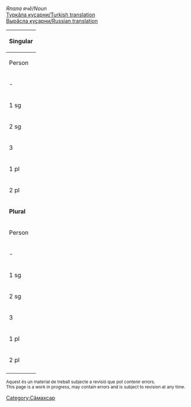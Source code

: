 

''Япала ячӗ''/''Noun''<br/>
[http://ilazki.thinkgeek.co.uk/~spectre/txuvaix/cv-tr/index.php?q=атте Туркӑла куҫарни/Turkish translation]<br/>
[http://samah.chv.su/cgi-bin/s.cgi?a=s&word=атте Вырӑсла куҫарни/Russian translation]

{|class=wikitable
|-
!colspan=9|'''Singular'''
|-
!  Person  !!  Tеп<br/>Absolutive<br>''Мӗн?''  !!  Камӑнлӑх<br/>Genitive<br>''Мӗнӗн?''  !!  Пару<br/>Dative<br>''Мӗне?''  !!  Вырӑн<br/>Locative<br>''Мӗнре?''  !!  Туху<br/>Ablative<br>''Мӗнрен?''  !!  Пӗрлелӗх<br/>Instrumental<br>''Мӗнпе?''  !!  Ҫуклӑх<br/>Privative<br>''Мӗнсӗр?''  !!  Пирке<br/>Final<br>''Мӗншӗн?''
|-
| - || атте || атте·н || атте·не || атте·ре || атте·рен || атте·пе || атте·сӗр || атте·шӗн
|-
| 1 sg || атте·м || атте·м·ӗн || атте·м·е || атте·м·ре || атте·м·рен || атте·м·пе || атте·м·сӗр || атте·м·шӗн 
|-
| 2 sg || аҫ·у || аҫ·у·н || аҫ·у·н·а || аҫ·у·н·та || аҫ·у·н·тан || аҫ·у·па || аҫ·у·сăр || аҫ·у·шăн 
|-
| 3 || ашш·ӗ || ашш·ӗ·н || ашш··не || ашш·ӗ·нче || ашш·ӗ·нчен || ашш·ӗ·пе || ашш·ӗ·сӗр || ашш·ӗ·шӗн 
|-
| 1 pl || атте·м·ӗр || атте·м·ӗр·ӗн || атте·м·ӗр·е || атте·м·ӗр·те || атте·м·ӗр·тен || атте·м·ӗр·пе || атте·м·ӗр·сӗр || атте·м·ӗр·шӗн 
|-
| 2 pl || аç·ăр || аç·ăр·ăн || аç·ăр·а || аç·ăр·та || аç·ăр·тан || аç·ăр·па || аç·ăр·сăр || аç·ăр·шăн 
|-
!colspan=9|'''Plural'''
|-
!  Person  !!  Tеп<br/>Absolutive<br>''Мӗн?''  !!  Камӑнлӑх<br/>Genitive<br>''Мӗнӗн?''  !!  Пару<br/>Dative<br>''Мӗне?''  !!  Вырӑн<br/>Locative<br>''Мӗнре?''  !!  Туху<br/>Ablative<br>''Мӗнрен?''  !!  Пӗрлелӗх<br/>Instrumental<br>''Мӗнпе?''  !!  Ҫуклӑх<br/>Privative<br>''Мӗнсӗр?''  !!  Пирке<br/>Final<br>''Мӗншӗн?''
|-
| - || атте·сем || атте·се·н || атте·сен·е || атте·сен·че || атте·сен·чен || атте·сем·пе || атте·сем·сӗр || атте·сем·шӗн
|-
| 1 sg || атте·м·сем || атте·м·се·н || атте·м·сен·е || атте·м·сен·че || атте·м·сен·чен || атте·м·сем·пе || атте·м·сем·сӗр || атте·м·сем·шӗн 
|-
| 2 sg || аҫ·у·сем || аҫ·у·се·н || аҫ·у·сен·е || аҫ·у·сен·че || аҫ·у·сен·чен || аҫ·у·сем·пе || аҫ·у·сем·сӗр || аҫ·у·сем·шӗн 
|-
| 3 || ашш·ӗ·сем || ашш·ӗ·се·н || ашш·ӗ·сен·е || ашш·ӗ·сен·че || ашш·ӗ·сен·чен || ашш·ӗ·сем·пе || ашш·ӗ·сем·сӗр || ашш·ӗ·сем·шӗн 
|-
| 1 pl || атте·м·ӗр·сем || атте·м·ӗр·се·н || атте·м·ӗр·сен·е || атте·м·ӗр·сен·че || атте·м·ӗр·сен·чен || атте·м·ӗр·сем·пе || атте·м·ӗр·сем·сӗр || атте·м·ӗр·сем·шӗн 
|-
| 2 pl || аҫӑ.р.сем|| аҫӑ·р·се·н || аҫӑ·р·сен·е || аҫӑ·р·сен·че || аҫӑ·р·сен·чен || аҫӑ·р·сем·пе || аҫӑ·р·сем·сӗр || аҫӑ·р·сем·шӗн 
|-
|}

<small>
Aquest és un material de treball subjecte a revisió que pot contenir errors.<br/>
This page is a work in progress, may contain errors and is subject to revision at any time. 
</small>

[[Category:Сӑмахсар]]